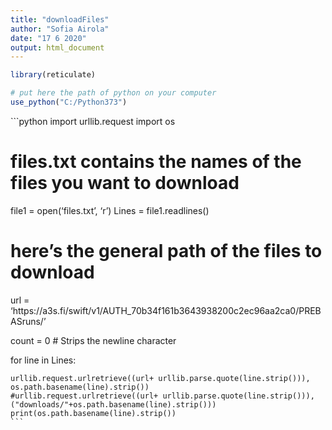 ```yaml
---
title: "downloadFiles"
author: "Sofia Airola"
date: "17 6 2020"
output: html_document
---
```


```r
library(reticulate)

# put here the path of python on your computer
use_python("C:/Python373") 
```

```python
import urllib.request
import os
 
# files.txt contains the names of the files you want to download 
file1 = open('files.txt', 'r')
Lines = file1.readlines()

 
# here's the general path of the files to download 
url = 'https://a3s.fi/swift/v1/AUTH_70b34f161b3643938200c2ec96aa2ca0/PREBASruns/'
 
count = 0
# Strips the newline character
 
for line in Lines:

    urllib.request.urlretrieve((url+ urllib.parse.quote(line.strip())), os.path.basename(line).strip())
    #urllib.request.urlretrieve((url+ urllib.parse.quote(line.strip())), ("downloads/"+os.path.basename(line).strip()))
    print(os.path.basename(line).strip())
    ```



